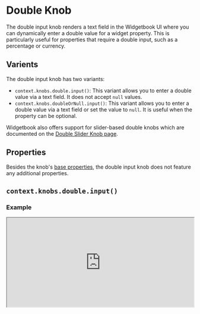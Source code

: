 # Double Knob

The double input knob renders a text field in the Widgetbook UI where you can dynamically enter a double value for a widget property. 
This is particularly useful for properties that require a double input, such as a percentage or currency.

## Varients

The double input knob has two variants:
- `context.knobs.double.input()`: This variant allows you to enter a double value via a text field. It does not accept `null` values.
- `context.knobs.doubleOrNull.input()`: This variant allows you to enter a double value via a text field or set the value to `null`. It is useful when the property can be optional.

<Info>Widgetbook also offers support for slider-based double knobs which are documented on the [Double Slider Knob page](/knobs/double/slider).</Info>

## Properties

Besides the knob's [base properties](/knobs/overview#properties), the double input knob does not feature any additional properties.

## `context.knobs.double.input()`

### Example

<iframe 
  src="https://preview.widgetbook.io/#/?path=knobpreview/double-input-knob&panels=knobs" 
  width="100%"
  height="240px"
/>

### Usage

To use the double input knob, call the `context.knobs.double.input()` method.

```dart title="Example: Double Input Knob"
@UseCase(type: MyWidget, name: 'Default')
Widget buildUseCase(BuildContext context) {
  return MyWidget(
    value: context.knobs.double.input(label: 'value', initialValue: 0.2), // [!code highlight]
  );
}
```

## `context.knobs.doubleOrNull.input()` 

### Example

<iframe 
  src="https://preview.widgetbook.io/#/?path=knobpreview/double-input-nullable-knob&panels=knobs" 
  width="100%"
  height="240px"
/>

### Usage

To use the nullable double input knob, call the `context.knobs.doubleOrNull.input()` method.

```dart title="Example: Nullable Double Input Knob"
@UseCase(type: MyWidget, name: 'Default')
Widget buildUseCase(BuildContext context) {
  return MyWidget(
    value: context.knobs.doubleOrNull.input(label: 'value'),
  );
}
```

## Multi-snapshot Support

Multi-snapshot support for Widgetbook Cloud allows you to generate multiple screenshots of a single use case with varying values using [KnobsConfigs](/cloud/reviews/multi-snapshot#multi-snapshot-for-knobs) and [AddonsConfigs](/cloud/reviews/multi-snapshot#multi-snapshot-for-addons).
Please refer to the [DoubleKnobConfig page](/knobs/double/overview#multi-snapshot-support) for more information.